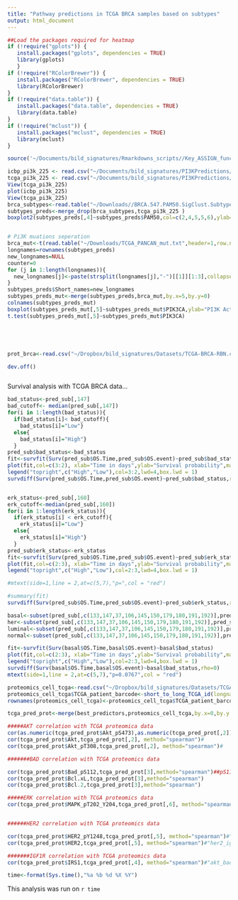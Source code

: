 ```yaml
---
title: "Pathway predictions in TCGA BRCA samples based on subtypes"
output: html_document
---
```


```r

##Load the packages required for heatmap
if (!require("gplots")) {
   install.packages("gplots", dependencies = TRUE)
   library(gplots)
   }
if (!require("RColorBrewer")) {
   install.packages("RColorBrewer", dependencies = TRUE)
   library(RColorBrewer)
}
if (!require("data.table")) {
   install.packages("data.table", dependencies = TRUE)
   library(data.table)
}
if (!require("mclust")) {
   install.packages("mclust", dependencies = TRUE)
   library(mclust)
}

source('~/Documents/bild_signatures/Rmarkdowns_scripts//Key_ASSIGN_functions.Rmd', echo=TRUE)

icbp_pi3k_225 <- read.csv("~/Documents/bild_signatures/PI3KPredictions/icbp_pi3k_225_gene_pathway_activity_testset.csv")
tcga_pi3k_225 <- read.csv("~/Documents/bild_signatures/PI3KPredictions/tcga_pi3k_225_gene_pathway_activity_testset.csv", row.names=1)
View(tcga_pi3k_225)
plot(icbp_pi3k_225)
View(tcga_pi3k_225)
brca_subtypes<-read.table("~/Downloads//BRCA.547.PAM50.SigClust.Subtypes.txt",header=1,row.names=1, sep='\t')
subtypes_preds<-merge_drop(brca_subtypes,tcga_pi3k_225 )
boxplot2(subtypes_preds[,4]~subtypes_preds$PAM50,col=c(2,4,5,5,6),ylab="PI3K Activity",ylim=c(0,1),las=1)


# Pi3K muations seperation
brca_mut<-t(read.table("~/Downloads/TCGA_PANCAN_mut.txt",header=1,row.names=1, sep='\t', check.names = F))
longnames=rownames(subtypes_preds)
new_longnames=NULL
counter=0
for (j in 1:length(longnames)){
  new_longnames[j]<-paste(strsplit(longnames[j],"-")[[1]][1:3],collapse = "-")
}
subtypes_preds$Short_names=new_longnames
subtypes_preds_mut<-merge(subtypes_preds,brca_mut,by.x=5,by.y=0)
colnames(subtypes_preds_mut)
boxplot(subtypes_preds_mut[,5]~subtypes_preds_mut$PIK3CA,ylab="PI3K Activity",names=c("No PIK3CA\nmutation","PIK3CA\nmutation"))
t.test(subtypes_preds_mut[,5]~subtypes_preds_mut$PIK3CA)





prot_brca<-read.csv("~/Dropbox/bild_signatures/Datasets/TCGA-BRCA-RBN.csv",header=1,check.names = F)

dev.off()



```




Survival analysis with TCGA BRCA data...
```r
bad_status<-pred_sub[,147]
bad_cutoff<- median(pred_sub[,147])
for(i in 1:length(bad_status)){
  if(bad_status[i]< bad_cutoff){
    bad_status[i]="Low"}
  else{
    bad_status[i]="High"}
  }
pred_sub$bad_status<-bad_status
fit<-survfit(Surv(pred_sub$OS.Time,pred_sub$OS.event)~pred_sub$bad_status)
plot(fit,col=c(3:2), xlab="Time in days",ylab="Survival probability",main="Survival in TCGA BRCA\n patients based on BAD pathway status")
legend("topright",c("High","Low"),col=3:2,lwd=4,box.lwd = 1)
survdiff(Surv(pred_sub$OS.Time,pred_sub$OS.event)~pred_sub$bad_status,rho=0)


erk_status<-pred_sub[,160]
erk_cutoff<-median(pred_sub[,160])
for(i in 1:length(erk_status)){
  if(erk_status[i] < erk_cutoff){
    erk_status[i]="Low"}
  else{
    erk_status[i]="High"}
  }
pred_sub$erk_status<-erk_status
fit<-survfit(Surv(pred_sub$OS.Time,pred_sub$OS.event)~pred_sub$erk_status)
plot(fit,col=c(2:3), xlab="Time in days",ylab="Survival probability",main="Survival in TCGA BRCA\n patients based on ERK pathway status")
legend("topright",c("High","Low"),col=2:3,lwd=4,box.lwd = 1)

#mtext(side=1,line = 2,at=c(5,7),"p=",col = "red")

#summary(fit)
survdiff(Surv(pred_sub$OS.Time,pred_sub$OS.event)~pred_sub$erk_status,rho=0)

basal<-subset(pred_sub[,c(133,147,37,106,145,150,179,180,191,192)],pred_sub$PAM50.mRNA.x=="Basal-like")
her<-subset(pred_sub[,c(133,147,37,106,145,150,179,180,191,192)],pred_sub$PAM50.mRNA.x=="HER2-enriched")
luminal<-subset(pred_sub[,c(133,147,37,106,145,150,179,180,191,192)],pred_sub$PAM50.mRNA.x=="Luminal A"|pred_sub$PAM50.mRNA.x=="Luminal B")
normal<-subset(pred_sub[,c(133,147,37,106,145,150,179,180,191,192)],pred_sub$PAM50.mRNA.x=="Normal-like")

fit<-survfit(Surv(basal$OS.Time,basal$OS.event)~basal$bad_status)
plot(fit,col=c(2:3), xlab="Time in days",ylab="Survival probability",main="Basal TCGA BRCA\n patients based on BAD pathway status")
legend("topright",c("High","Low"),col=2:3,lwd=4,box.lwd = 1)
survdiff(Surv(basal$OS.Time,basal$OS.event)~basal$bad_status,rho=0)
mtext(side=1,line = 2,at=c(5,7),"p=0.0767",col = "red")

```

```r
proteomics_cell_tcga<-read.csv("~/Dropbox/bild_signatures/Datasets/TCGA-BRCA-RBN.csv", header=1)
proteomics_cell_tcga$TCGA_patient_barcode<-short_to_long_TCGA_id(longnames = rownames(pred_sub),shortnames = gsub(pattern = "-",replacement = ".",proteomics_cell_tcga$TCGA_patient_barcode))
rownames(proteomics_cell_tcga)<-proteomics_cell_tcga$TCGA_patient_barcode

tcga_pred_prot<-merge(best_predictors,proteomics_cell_tcga,by.x=0,by.y = 1)

#####AKT correlation with TCGA proteomica data
cor(as.numeric(tcga_pred_prot$Akt_pS473),as.numeric(tcga_pred_prot[,2]),method = "spearman")#
cor(tcga_pred_prot$Akt,tcga_pred_prot[,2], method="spearman")#
cor(tcga_pred_prot$Akt_pT308,tcga_pred_prot[,2], method="spearman")#

#######BAD correlation with TCGA proteomics data

cor(tcga_pred_prot$Bad_pS112,tcga_pred_prot[3],method="spearman")##pS112 inactivates bad
cor(tcga_pred_prot$Bcl.xL,tcga_pred_prot[3],method="spearman")
cor(tcga_pred_prot$Bcl.2,tcga_pred_prot[3],method="spearman")

#####ERK correlation with TCGA proteomics data
cor(tcga_pred_prot$MAPK_pT202_Y204,tcga_pred_prot[,6], method="spearman")#igf1r_her2_erk/adap_adap_multi/erk


######HER2 correlation with TCGA proteomics data

cor(tcga_pred_prot$HER2_pY1248,tcga_pred_prot[,5], method="spearman")#"her2_bad_igf1r/adapB_multi/her2"  
cor(tcga_pred_prot$HER2,tcga_pred_prot[,5], method="spearman")#"her2_igf1r/adapB_multi/her2"    

#######IGF1R correlation with TCGA proteomics data
cor(tcga_pred_prot$IRS1,tcga_pred_prot[,4], method="spearman")#"akt_bad_her2_igf1r_erk/adap_adap_multi/igf1r"

```


```r
time<-format(Sys.time(),"%a %b %d %X %Y")
```
This analysis was run on `r time` 

